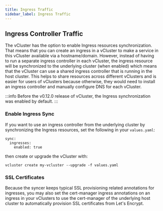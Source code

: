```yaml
---
title: Ingress Traffic
sidebar_label: Ingress Traffic
---
```


## Ingress Controller Traffic
The vCluster has the option to enable Ingress resources synchronization. That means that you can create an ingress in a vCluster to make a service in this vCluster available via a hostname/domain. However, instead of having to run a separate ingress controller in each vCluster, the ingress resource will be synchronized to the underlying cluster (when enabled) which means that the vCluster can use a shared ingress controller that is running in the host cluster. This helps to share resources across different vClusters and is easier for users of vClusters because otherwise, they would need to install an ingress controller and manually configure DNS for each vCluster.

:::info 
Before the v0.12.0 release of vCluster, the Ingress synchronization was enabled by default.
:::

### Enable Ingress Sync
If you want to use an ingress controller from the underlying cluster by synchronizing the Ingress resources, set the following in your `values.yaml`: 
```
sync:
  ingresses:
    enabled: true
```
then create or upgrade the vCluster with:

```
vcluster create my-vcluster --upgrade -f values.yaml
```

### SSL Certificates
Because the syncer keeps typical SSL provisioning related annotations for ingresses, you may also set the cert-manager ingress annotations on an ingress in your vClusters to use the cert-manager of the underlying host cluster to automatically provision SSL certificates from Let's Encrypt.